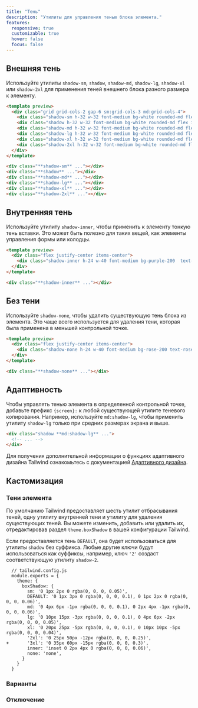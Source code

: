 ```yaml
---
title: "Тень"
description: "Утилиты для управления тенью блока элемента."
features:
  responsive: true
  customizable: true
  hover: false
  focus: false
---
```




## Внешняя тень

Используйте утилиты `shadow-sm`, `shadow`, `shadow-md`, `shadow-lg`, `shadow-xl` или `shadow-2xl` для применения теней внешнего блока разного размера к элементу.

```html indigo
<template preview>
  <div class="grid grid-cols-2 gap-6 sm:grid-cols-3 md:grid-cols-4">
    <div class="shadow-sm h-32 w-32 font-medium bg-white rounded-md flex items-center justify-center">.shadow-sm</div>
    <div class="shadow h-32 w-32 font-medium bg-white rounded-md flex items-center justify-center">.shadow</div>
    <div class="shadow-md h-32 w-32 font-medium bg-white rounded-md flex items-center justify-center">.shadow-md</div>
    <div class="shadow-lg h-32 w-32 font-medium bg-white rounded-md flex items-center justify-center">.shadow-lg</div>
    <div class="shadow-xl h-32 w-32 font-medium bg-white rounded-md flex items-center justify-center">.shadow-xl</div>
    <div class="shadow-2xl h-32 w-32 font-medium bg-white rounded-md flex items-center justify-center">.shadow-2xl</div>
  </div>
</template>

<div class="**shadow-sm** ..."></div>
<div class="**shadow** ..."></div>
<div class="**shadow-md** ..."></div>
<div class="**shadow-lg** ..."></div>
<div class="**shadow-xl** ..."></div>
<div class="**shadow-2xl** ..."></div>
```

## Внутренняя тень

Используйте утилиту `shadow-inner`, чтобы применить к элементу тонкую тень вставки. Это может быть полезно для таких вещей, как элементы управления формы или колодцы.

```html purple
<template preview>
  <div class="flex justify-center items-center">
    <div class="shadow-inner h-24 w-40 font-medium bg-purple-200  text-purple-500 rounded-md flex items-center justify-center">.shadow-inner</div>
  </div>
</template>

<div class="**shadow-inner** ..."></div>
```

## Без тени

Используйте `shadow-none`, чтобы удалить существующую тень блока из элемента. Это чаще всего используется для удаления тени, которая была применена в меньшей контрольной точке.

```html rose
<template preview>
  <div class="flex justify-center items-center">
    <div class="shadow-none h-24 w-40 font-medium bg-rose-200 text-rose-500 rounded-md flex items-center justify-center">.shadow-none</div>
  </div>
</template>

<div class="**shadow-none** ..."></div>
```

## Адаптивность

Чтобы управлять тенью элемента в определенной контрольной точке, добавьте префикс `{screen}:` к любой существующей утилите теневого копирования. Например, используйте `md:shadow-lg`, чтобы применить утилиту `shadow-lg` только при средних размерах экрана и выше.

```html
<div class="shadow **md:shadow-lg** ...">
  <!-- ... -->
</div>
```

Для получения дополнительной информации о функциях адаптивного дизайна Tailwind ознакомьтесь с документацией [Адаптивного дизайна](/docs/responsive-design).

## Кастомизация

### Тени элемента

По умолчанию Tailwind предоставляет шесть утилит отбрасывания теней, одну утилиту внутренней тени и утилиту для удаления существующих теней. Вы можете изменить, добавить или удалить их, отредактировав раздел `theme.boxShadow` в вашей конфигурации Tailwind.

Если предоставляется тень `DEFAULT`, она будет использоваться для утилиты `shadow` без суффикса. Любые другие ключи будут использоваться как суффиксы, например, ключ `'2'` создаст соответствующую утилиту `shadow-2`.

```diff-js
  // tailwind.config.js
  module.exports = {
    theme: {
      boxShadow: {
        sm: '0 1px 2px 0 rgba(0, 0, 0, 0.05)',
        DEFAULT: '0 1px 3px 0 rgba(0, 0, 0, 0.1), 0 1px 2px 0 rgba(0, 0, 0, 0.06)',
        md: '0 4px 6px -1px rgba(0, 0, 0, 0.1), 0 2px 4px -1px rgba(0, 0, 0, 0.06)',
        lg: '0 10px 15px -3px rgba(0, 0, 0, 0.1), 0 4px 6px -2px rgba(0, 0, 0, 0.05)',
        xl: '0 20px 25px -5px rgba(0, 0, 0, 0.1), 0 10px 10px -5px rgba(0, 0, 0, 0.04)',
        '2xl': '0 25px 50px -12px rgba(0, 0, 0, 0.25)',
+       '3xl': '0 35px 60px -15px rgba(0, 0, 0, 0.3)',
        inner: 'inset 0 2px 4px 0 rgba(0, 0, 0, 0.06)',
        none: 'none',
      }
    }
  }
```

### Варианты

<Variants plugin="boxShadow" />

### Отключение

<Disabling plugin="boxShadow" />
